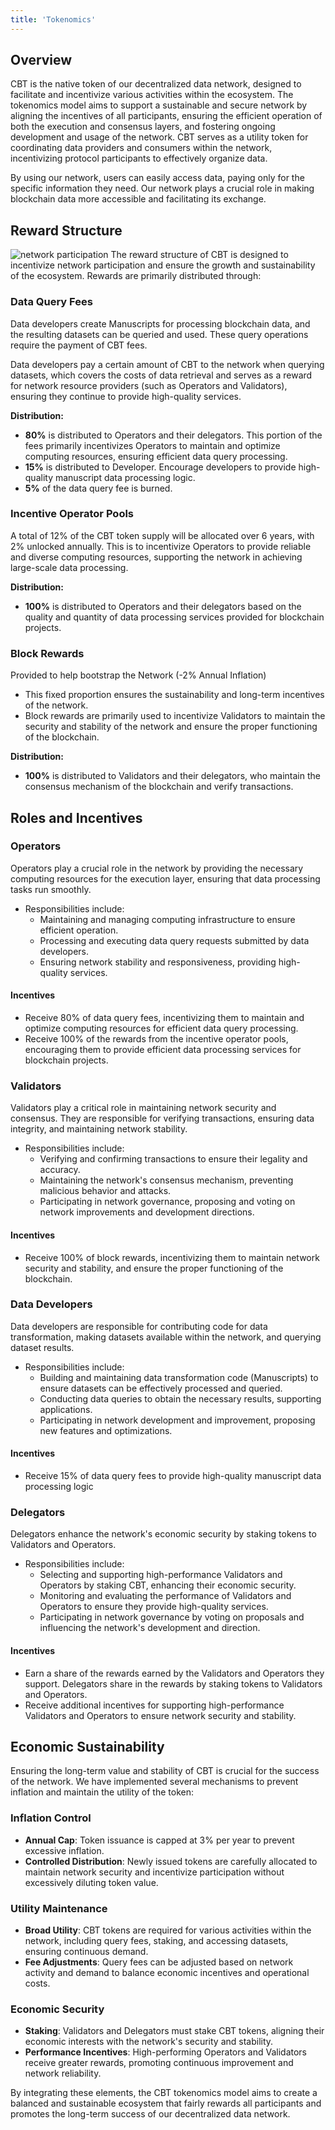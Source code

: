```yaml
---
title: 'Tokenomics'
---
```

## **Overview**

CBT is the native token of our decentralized data network, designed to facilitate and incentivize various activities within the ecosystem. The tokenomics model aims to support a sustainable and secure network by aligning the incentives of all participants, ensuring the efficient operation of both the execution and consensus layers, and fostering ongoing development and usage of the network. CBT serves as a utility token for coordinating data providers and consumers within the network, incentivizing protocol participants to effectively organize data.

By using our network, users can easily access data, paying only for the specific information they need. Our network plays a crucial role in making blockchain data more accessible and facilitating its exchange.

## **Reward Structure**
![network participation](../images/tokenomic.png)
The reward structure of CBT is designed to incentivize network participation and ensure the growth and sustainability of the ecosystem. Rewards are primarily distributed through:

### **Data Query Fees**
Data developers create Manuscripts for processing blockchain data, and the resulting datasets can be queried and used. These query operations require the payment of CBT fees.

Data developers pay a certain amount of CBT to the network when querying datasets, which covers the costs of data retrieval and serves as a reward for network resource providers (such as Operators and Validators), ensuring they continue to provide high-quality services.

**Distribution:**
- **80%** is distributed to Operators and their delegators. This portion of the fees primarily incentivizes Operators to maintain and optimize computing resources, ensuring efficient data query processing.
- **15%** is distributed to Developer. Encourage developers to provide high-quality manuscript data processing logic.
- **5%** of the data query fee is burned.

### **Incentive Operator Pools**
A total of 12% of the CBT token supply will be allocated over 6 years, with 2% unlocked annually. This is to incentivize Operators to provide reliable and diverse computing resources, supporting the network in achieving large-scale data processing.

**Distribution:**
- **100%** is distributed to Operators and their delegators based on the quality and quantity of data processing services provided for blockchain projects.

### **Block Rewards**
Provided to help bootstrap the Network (-2% Annual Inflation)

- This fixed proportion ensures the sustainability and long-term incentives of the network.
- Block rewards are primarily used to incentivize Validators to maintain the security and stability of the network and ensure the proper functioning of the blockchain.

**Distribution:**
- **100%** is distributed to Validators and their delegators, who maintain the consensus mechanism of the blockchain and verify transactions.

## **Roles and Incentives**

### **Operators**
Operators play a crucial role in the network by providing the necessary computing resources for the execution layer, ensuring that data processing tasks run smoothly.

- Responsibilities include:
    - Maintaining and managing computing infrastructure to ensure efficient operation.
    - Processing and executing data query requests submitted by data developers.
    - Ensuring network stability and responsiveness, providing high-quality services.

#### **Incentives**

- Receive 80% of data query fees, incentivizing them to maintain and optimize computing resources for efficient data query processing.
- Receive 100% of the rewards from the incentive operator pools, encouraging them to provide efficient data processing services for blockchain projects.

### **Validators**
Validators play a critical role in maintaining network security and consensus. They are responsible for verifying transactions, ensuring data integrity, and maintaining network stability.

- Responsibilities include:
    - Verifying and confirming transactions to ensure their legality and accuracy.
    - Maintaining the network's consensus mechanism, preventing malicious behavior and attacks.
    - Participating in network governance, proposing and voting on network improvements and development directions.

#### **Incentives**
- Receive 100% of block rewards, incentivizing them to maintain network security and stability, and ensure the proper functioning of the blockchain.

### **Data Developers**
Data developers are responsible for contributing code for data transformation, making datasets available within the network, and querying dataset results.

- Responsibilities include:
    - Building and maintaining data transformation code (Manuscripts) to ensure datasets can be effectively processed and queried.
    - Conducting data queries to obtain the necessary results, supporting applications.
    - Participating in network development and improvement, proposing new features and optimizations.

#### **Incentives**
- Receive 15% of data query fees to provide high-quality manuscript data processing logic

### **Delegators**
Delegators enhance the network's economic security by staking tokens to Validators and Operators.

- Responsibilities include:
    - Selecting and supporting high-performance Validators and Operators by staking CBT, enhancing their economic security.
    - Monitoring and evaluating the performance of Validators and Operators to ensure they provide high-quality services.
    - Participating in network governance by voting on proposals and influencing the network's development and direction.

#### **Incentives**

- Earn a share of the rewards earned by the Validators and Operators they support. Delegators share in the rewards by staking tokens to Validators and Operators.
- Receive additional incentives for supporting high-performance Validators and Operators to ensure network security and stability.

## **Economic Sustainability**

Ensuring the long-term value and stability of CBT is crucial for the success of the network. We have implemented several mechanisms to prevent inflation and maintain the utility of the token:

### **Inflation Control**

- **Annual Cap**: Token issuance is capped at 3% per year to prevent excessive inflation.
- **Controlled Distribution**: Newly issued tokens are carefully allocated to maintain network security and incentivize participation without excessively diluting token value.

### **Utility Maintenance**

- **Broad Utility**: CBT tokens are required for various activities within the network, including query fees, staking, and accessing datasets, ensuring continuous demand.
- **Fee Adjustments**: Query fees can be adjusted based on network activity and demand to balance economic incentives and operational costs.

### **Economic Security**

- **Staking**: Validators and Delegators must stake CBT tokens, aligning their economic interests with the network's security and stability.
- **Performance Incentives**: High-performing Operators and Validators receive greater rewards, promoting continuous improvement and network reliability.

By integrating these elements, the CBT tokenomics model aims to create a balanced and sustainable ecosystem that fairly rewards all participants and promotes the long-term success of our decentralized data network.